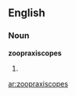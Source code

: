 ==English==

===Noun===
'''zoopraxiscopes'''

# {{plural of|[[zoopraxiscope]]}}

[[ar:zoopraxiscopes]]